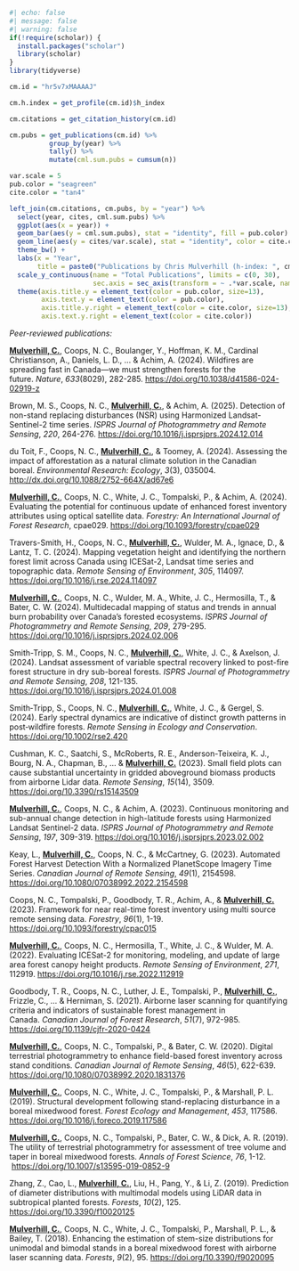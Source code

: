 ```r
#| echo: false
#| message: false
#| warning: false
if(!require(scholar)) {
  install.packages("scholar")
  library(scholar)
}
library(tidyverse)

cm.id = "hr5v7xMAAAAJ"

cm.h.index = get_profile(cm.id)$h_index

cm.citations = get_citation_history(cm.id)

cm.pubs = get_publications(cm.id) %>% 
          group_by(year) %>% 
          tally() %>% 
          mutate(cml.sum.pubs = cumsum(n))

var.scale = 5
pub.color = "seagreen"
cite.color = "tan4"

left_join(cm.citations, cm.pubs, by = "year") %>% 
  select(year, cites, cml.sum.pubs) %>% 
  ggplot(aes(x = year)) +
  geom_bar(aes(y = cml.sum.pubs), stat = "identity", fill = pub.color) +
  geom_line(aes(y = cites/var.scale), stat = "identity", color = cite.color, size = 2) +
  theme_bw() +
  labs(x = "Year", 
       title = paste0("Publications by Chris Mulverhill (h-index: ", cm.h.index, ")")) +
  scale_y_continuous(name = "Total Publications", limits = c(0, 30),
                     sec.axis = sec_axis(transform = ~ .*var.scale, name = "Annual Citations")) +
  theme(axis.title.y = element_text(color = pub.color, size=13),
        axis.text.y = element_text(color = pub.color),
        axis.title.y.right = element_text(color = cite.color, size=13),
        axis.text.y.right = element_text(color = cite.color))
```

*Peer-reviewed publications:*

[**Mulverhill, C.**]{.underline}, Coops, N. C., Boulanger, Y., Hoffman, K. M., Cardinal Christianson, A., Daniels, L. D., ... & Achim, A. (2024). Wildfires are spreading fast in Canada—we must strengthen forests for the future. *Nature*, *633*(8029), 282-285. <https://doi.org/10.1038/d41586-024-02919-z>

Brown, M. S., Coops, N. C., [**Mulverhill, C.**]{.underline}, & Achim, A. (2025). Detection of non-stand replacing disturbances (NSR) using Harmonized Landsat-Sentinel-2 time series. *ISPRS Journal of Photogrammetry and Remote Sensing*, *220*, 264-276. <https://doi.org/10.1016/j.isprsjprs.2024.12.014>

du Toit, F., Coops, N. C., [**Mulverhill, C.**]{.underline}, & Toomey, A. (2024). Assessing the impact of afforestation as a natural climate solution in the Canadian boreal. *Environmental Research: Ecology*, *3*(3), 035004. <http://dx.doi.org/10.1088/2752-664X/ad67e6>

[**Mulverhill, C.**]{.underline}, Coops, N. C., White, J. C., Tompalski, P., & Achim, A. (2024). Evaluating the potential for continuous update of enhanced forest inventory attributes using optical satellite data. *Forestry: An International Journal of Forest Research*, cpae029. <https://doi.org/10.1093/forestry/cpae029>

Travers-Smith, H., Coops, N. C., [**Mulverhill, C.**]{.underline}, Wulder, M. A., Ignace, D., & Lantz, T. C. (2024). Mapping vegetation height and identifying the northern forest limit across Canada using ICESat-2, Landsat time series and topographic data. *Remote Sensing of Environment*, *305*, 114097. <https://doi.org/10.1016/j.rse.2024.114097>

[**Mulverhill, C.**]{.underline}, Coops, N. C., Wulder, M. A., White, J. C., Hermosilla, T., & Bater, C. W. (2024). Multidecadal mapping of status and trends in annual burn probability over Canada’s forested ecosystems. *ISPRS Journal of Photogrammetry and Remote Sensing*, *209*, 279-295. <https://doi.org/10.1016/j.isprsjprs.2024.02.006>

Smith-Tripp, S. M., Coops, N. C., [**Mulverhill, C.**]{.underline}, White, J. C., & Axelson, J. (2024). Landsat assessment of variable spectral recovery linked to post-fire forest structure in dry sub-boreal forests. *ISPRS Journal of Photogrammetry and Remote Sensing*, *208*, 121-135. <https://doi.org/10.1016/j.isprsjprs.2024.01.008>

Smith‐Tripp, S., Coops, N. C., [**Mulverhill, C.**]{.underline}, White, J. C., & Gergel, S. (2024). Early spectral dynamics are indicative of distinct growth patterns in post‐wildfire forests. *Remote Sensing in Ecology and Conservation*. <https://doi.org/10.1002/rse2.420>

Cushman, K. C., Saatchi, S., McRoberts, R. E., Anderson-Teixeira, K. J., Bourg, N. A., Chapman, B., ... & [**Mulverhill, C.**]{.underline} (2023). Small field plots can cause substantial uncertainty in gridded aboveground biomass products from airborne Lidar data. *Remote Sensing*, *15*(14), 3509. <https://doi.org/10.3390/rs15143509>

[**Mulverhill, C.**]{.underline}, Coops, N. C., & Achim, A. (2023). Continuous monitoring and sub-annual change detection in high-latitude forests using Harmonized Landsat Sentinel-2 data. *ISPRS Journal of Photogrammetry and Remote Sensing*, *197*, 309-319. <https://doi.org/10.1016/j.isprsjprs.2023.02.002>

Keay, L., [**Mulverhill, C.**]{.underline}, Coops, N. C., & McCartney, G. (2023). Automated Forest Harvest Detection With a Normalized PlanetScope Imagery Time Series. *Canadian Journal of Remote Sensing*, *49*(1), 2154598. <https://doi.org/10.1080/07038992.2022.2154598>

Coops, N. C., Tompalski, P., Goodbody, T. R., Achim, A., & [**Mulverhill, C.**]{.underline} (2023). Framework for near real-time forest inventory using multi source remote sensing data. *Forestry*, *96*(1), 1-19. <https://doi.org/10.1093/forestry/cpac015>

[**Mulverhill, C.**]{.underline}, Coops, N. C., Hermosilla, T., White, J. C., & Wulder, M. A. (2022). Evaluating ICESat-2 for monitoring, modeling, and update of large area forest canopy height products. *Remote Sensing of Environment*, *271*, 112919. <https://doi.org/10.1016/j.rse.2022.112919>

Goodbody, T. R., Coops, N. C., Luther, J. E., Tompalski, P., [**Mulverhill, C.**]{.underline}, Frizzle, C., ... & Herniman, S. (2021). Airborne laser scanning for quantifying criteria and indicators of sustainable forest management in Canada. *Canadian Journal of Forest Research*, *51*(7), 972-985. <https://doi.org/10.1139/cjfr-2020-0424>

[**Mulverhill, C.**]{.underline}, Coops, N. C., Tompalski, P., & Bater, C. W. (2020). Digital terrestrial photogrammetry to enhance field-based forest inventory across stand conditions. *Canadian Journal of Remote Sensing*, *46*(5), 622-639. <https://doi.org/10.1080/07038992.2020.1831376>

[**Mulverhill, C.**]{.underline}, Coops, N. C., White, J. C., Tompalski, P., & Marshall, P. L. (2019). Structural development following stand-replacing disturbance in a boreal mixedwood forest. *Forest Ecology and Management*, *453*, 117586. <https://doi.org/10.1016/j.foreco.2019.117586>

[**Mulverhill, C.**]{.underline}, Coops, N. C., Tompalski, P., Bater, C. W., & Dick, A. R. (2019). The utility of terrestrial photogrammetry for assessment of tree volume and taper in boreal mixedwood forests. *Annals of Forest Science*, *76*, 1-12.  <https://doi.org/10.1007/s13595-019-0852-9>

Zhang, Z., Cao, L., [**Mulverhill, C.**]{.underline}, Liu, H., Pang, Y., & Li, Z. (2019). Prediction of diameter distributions with multimodal models using LiDAR data in subtropical planted forests. *Forests*, *10*(2), 125. <https://doi.org/10.3390/f10020125>

[**Mulverhill, C.**]{.underline}, Coops, N. C., White, J. C., Tompalski, P., Marshall, P. L., & Bailey, T. (2018). Enhancing the estimation of stem-size distributions for unimodal and bimodal stands in a boreal mixedwood forest with airborne laser scanning data. *Forests*, *9*(2), 95. <https://doi.org/10.3390/f9020095>
